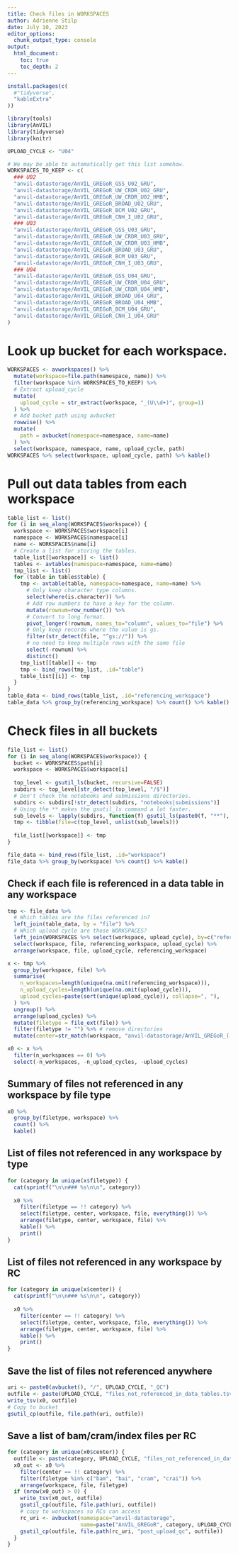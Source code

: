 ```yaml
---
title: Check files in WORKSPACES
author: Adrienne Stilp
date: July 10, 2023
editor_options: 
  chunk_output_type: console
output:
  html_document:
    toc: true
    toc_depth: 2
---
```


```r
install.packages(c(
  #"tidyverse",
  "kableExtra"
))
```

```r
library(tools)
library(AnVIL)
library(tidyverse)
library(knitr)
```


```r
UPLOAD_CYCLE <- "U04"

# We may be able to automatically get this list somehow.
WORKSPACES_TO_KEEP <- c(
  ### U02
  "anvil-datastorage/AnVIL_GREGoR_GSS_U02_GRU",
  "anvil-datastorage/AnVIL_GREGoR_UW_CRDR_U02_GRU",
  "anvil-datastorage/AnVIL_GREGoR_UW_CRDR_U02_HMB",
  "anvil-datastorage/AnVIL_GREGoR_BROAD_U02_GRU",
  "anvil-datastorage/AnVIL_GREGoR_BCM_U02_GRU",
  "anvil-datastorage/AnVIL_GREGoR_CNH_I_U02_GRU",
  ### U03
  "anvil-datastorage/AnVIL_GREGoR_GSS_U03_GRU",
  "anvil-datastorage/AnVIL_GREGoR_UW_CRDR_U03_GRU",
  "anvil-datastorage/AnVIL_GREGoR_UW_CRDR_U03_HMB",
  "anvil-datastorage/AnVIL_GREGoR_BROAD_U03_GRU",
  "anvil-datastorage/AnVIL_GREGoR_BCM_U03_GRU",
  "anvil-datastorage/AnVIL_GREGoR_CNH_I_U03_GRU",
  ### U04
  "anvil-datastorage/AnVIL_GREGoR_GSS_U04_GRU",
  "anvil-datastorage/AnVIL_GREGoR_UW_CRDR_U04_GRU",
  "anvil-datastorage/AnVIL_GREGoR_UW_CRDR_U04_HMB",
  "anvil-datastorage/AnVIL_GREGoR_BROAD_U04_GRU",
  "anvil-datastorage/AnVIL_GREGoR_BROAD_U04_HMB",
  "anvil-datastorage/AnVIL_GREGoR_BCM_U04_GRU",
  "anvil-datastorage/AnVIL_GREGoR_CNH_I_U04_GRU"
)
```

# Look up bucket for each workspace.

```r
WORKSPACES <- avworkspaces() %>%
  mutate(workspace=file.path(namespace, name)) %>%
  filter(workspace %in% WORKSPACES_TO_KEEP) %>%
  # Extract upload_cycle
  mutate(
    upload_cycle = str_extract(workspace, "_(U\\d+)", group=1)
  ) %>%
  # Add bucket path using avbucket
  rowwise() %>%
  mutate(
    path = avbucket(namespace=namespace, name=name)
  ) %>%
  select(workspace, namespace, name, upload_cycle, path)
WORKSPACES %>% select(workspace, upload_cycle, path) %>% kable()
```

# Pull out data tables from each workspace

```r
table_list <- list()
for (i in seq_along(WORKSPACES$workspace)) {
  workspace <- WORKSPACES$workspace[i]
  namespace <- WORKSPACES$namespace[i]
  name <- WORKSPACES$name[i]
  # Create a list for storing the tables.
  table_list[[workspace]] <- list()
  tables <- avtables(namespace=namespace, name=name)
  tmp_list <- list()
  for (table in tables$table) {
    tmp <- avtable(table, namespace=namespace, name=name) %>%
      # Only keep character type columns.
      select(where(is.character)) %>%
      # Add row numbers to have a key for the column.
      mutate(rownum=row_number()) %>%
      # Convert to long format.
      pivot_longer(!rownum, names_to="column", values_to="file") %>%
      # Only keep records where the value is gs.
      filter(str_detect(file, "^gs://")) %>%
      # no need to keep multiple rows with the same file
      select(-rownum) %>%
      distinct()
    tmp_list[[table]] <- tmp
    tmp <- bind_rows(tmp_list, .id="table")
    table_list[[i]] <- tmp
  }
}
table_data <- bind_rows(table_list, .id="referencing_workspace")
table_data %>% group_by(referencing_workspace) %>% count() %>% kable()
```

# Check files in all buckets

```r
file_list <- list()
for (i in seq_along(WORKSPACES$workspace)) {
  bucket <- WORKSPACES$path[i]
  workspace <- WORKSPACES$workspace[i]
  
  top_level <- gsutil_ls(bucket, recursive=FALSE)
  subdirs <- top_level[str_detect(top_level, "/$")]
  # Don't check the notebooks and submissions directories.
  subdirs <- subdirs[!str_detect(subdirs, "notebooks|submissions")]
  # Using the ** makes the gsutil_ls command a lot faster.
  sub_levels <- lapply(subdirs, function(f) gsutil_ls(paste0(f, "**"), recursive=TRUE))
  tmp <- tibble(file=c(top_level, unlist(sub_levels)))
  
  file_list[[workspace]] <- tmp
}

file_data <- bind_rows(file_list, .id="workspace")
file_data %>% group_by(workspace) %>% count() %>% kable()
```

## Check if each file is referenced in a data table in any workspace

```r
tmp <- file_data %>%
  # Which tables are the files referenced in?
  left_join(table_data, by = "file") %>%
  # Which upload cycle are those WORKSPACES?
  left_join(WORKSPACES %>% select(workspace, upload_cycle), by=c("referencing_workspace"="workspace")) %>%
  select(workspace, file, referencing_workspace, upload_cycle) %>%
  arrange(workspace, file, upload_cycle, referencing_workspace)
```

```r
x <- tmp %>% 
  group_by(workspace, file) %>%
  summarise(
    n_workspaces=length(unique(na.omit(referencing_workspace))),
    n_upload_cycles=length(unique(na.omit(upload_cycle))),
    upload_cycles=paste(sort(unique(upload_cycle)), collapse=", "),
  ) %>%
  ungroup() %>%
  arrange(upload_cycles) %>%
  mutate(filetype = file_ext(file)) %>%
  filter(filetype != "") %>% # remove directories
  mutate(center=str_match(workspace, "anvil-datastorage/AnVIL_GREGoR_([A-Z_]+?)_U")[,2])

x0 <- x %>%
  filter(n_workspaces == 0) %>%
  select(-n_workspaces, -n_upload_cycles, -upload_cycles)
```

## Summary of files not referenced in any workspace by file type

```r
x0 %>%
  group_by(filetype, workspace) %>%
  count() %>%
  kable()
```

## List of files not referenced in any workspace by type {.tabset}

```r
for (category in unique(x$filetype)) {
  cat(sprintf("\n\n### %s\n\n", category))
    
  x0 %>%
    filter(filetype == !! category) %>%
    select(filetype, center, workspace, file, everything()) %>%
    arrange(filetype, center, workspace, file) %>%
    kable() %>%
    print()
}
```

## List of files not referenced in any workspace by RC {.tabset}

```r
for (category in unique(x$center)) {
  cat(sprintf("\n\n### %s\n\n", category))
    
  x0 %>%
    filter(center == !! category) %>%
    select(filetype, center, workspace, file, everything()) %>%
    arrange(filetype, center, workspace, file) %>%
    kable() %>%
    print()
}
```

## Save the list of files not referenced anywhere

```r
uri <- paste0(avbucket(), "/", UPLOAD_CYCLE, "_QC")
outfile <- paste(UPLOAD_CYCLE, "files_not_referenced_in_data_tables.tsv", sep="_")
write_tsv(x0, outfile)
# Copy to bucket
gsutil_cp(outfile, file.path(uri, outfile))
```

## Save a list of bam/cram/index files per RC

```r
for (category in unique(x0$center)) {
  outfile <- paste(category, UPLOAD_CYCLE, "files_not_referenced_in_data_tables.tsv", sep="_")
  x0_out <- x0 %>%
    filter(center == !! category) %>%
    filter(filetype %in% c("bam", "bai", "cram", "crai")) %>%
    arrange(workspace, file, filetype)
  if (nrow(x0_out) > 0) {
    write_tsv(x0_out, outfile)
    gsutil_cp(outfile, file.path(uri, outfile))
    # copy to workspaces so RCs can access
    rc_uri <- avbucket(namespace="anvil-datastorage", 
                       name=paste("AnVIL_GREGoR", category, UPLOAD_CYCLE, "GRU", sep="_"))
    gsutil_cp(outfile, file.path(rc_uri, "post_upload_qc", outfile))
  }
}
```



